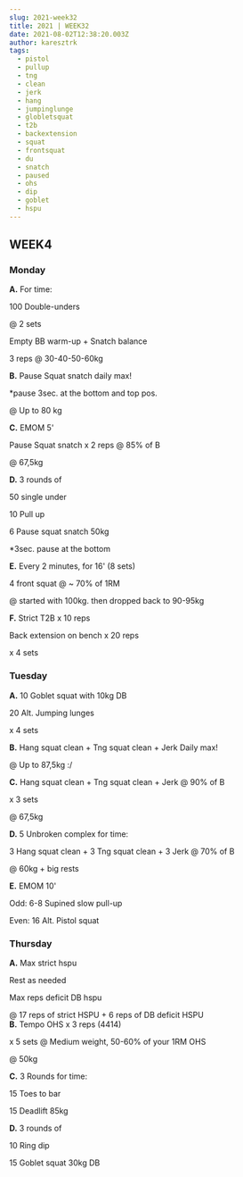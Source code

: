 ```yaml
---
slug: 2021-week32
title: 2021 | WEEK32
date: 2021-08-02T12:38:20.003Z
author: karesztrk
tags:
  - pistol
  - pullup
  - tng
  - clean
  - jerk
  - hang
  - jumpinglunge
  - globletsquat
  - t2b
  - backextension
  - squat
  - frontsquat
  - du
  - snatch
  - paused
  - ohs
  - dip
  - goblet
  - hspu
---
```

## WEEK4

### Monday

**A.** For time:

100 Double-unders 

@ 2 sets

Empty BB warm-up + Snatch balance

3 reps @ 30-40-50-60kg

**B.** Pause Squat snatch daily max!

\*pause 3sec. at the bottom and top pos.

@ Up to 80 kg

**C.** EMOM 5'

Pause Squat snatch x 2 reps @ 85% of B

@ 67,5kg

**D.** 3 rounds of

50 single under

10 Pull up

6 Pause squat snatch 50kg

\*3sec. pause at the bottom

**E.** Every 2 minutes, for 16' (8 sets)

4 front squat @ ~ 70% of 1RM

@ started with 100kg. then dropped back to 90-95kg

**F.** Strict T2B x 10 reps

Back extension on bench x 20 reps

x 4 sets

### Tuesday

**A.** 10 Goblet squat with 10kg DB

20 Alt. Jumping lunges

x 4 sets

**B.** Hang squat clean + Tng squat clean + Jerk Daily max!

@ Up to 87,5kg :/

**C.** Hang squat clean + Tng squat clean + Jerk @ 90% of B

x 3 sets

@ 67,5kg

**D.** 5 Unbroken complex for time:

3 Hang squat clean + 3 Tng squat clean + 3 Jerk @ 70% of B

@ 60kg + big rests

**E.** EMOM 10'

Odd: 6-8 Supined slow pull-up

Even: 16 Alt. Pistol squat

### Thursday

**A.** Max strict hspu

Rest as needed

Max reps deficit DB hspu

@ 17 reps of strict HSPU + 6 reps of DB deficit HSPU\
**B.** Tempo OHS x 3 reps (4414)

x 5 sets @ Medium weight, 50-60% of your 1RM OHS

@ 50kg

**C.** 3 Rounds for time:

15 Toes to bar

15 Deadlift 85kg

**D.** 3 rounds of

10 Ring dip

15 Goblet squat 30kg DB
